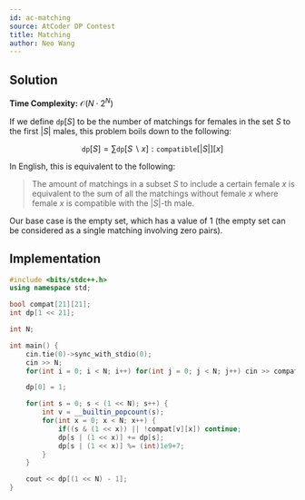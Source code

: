 ```yaml
---
id: ac-matching
source: AtCoder DP Contest
title: Matching
author: Neo Wang
---
```


## Solution

**Time Complexity:** $\mathcal{O}(N\cdot 2^N)$

If we define $\texttt{dp}[S]$ to be the number of matchings for females in the
set $S$ to the first $|S|$ males, this problem boils down to the following:

$$
\texttt{dp}[S] = \sum \texttt{dp}[S\backslash x]:  \texttt{compatible}[|S|][x]
$$

In English, this is equivalent to the following:

> The amount of matchings in a subset $S$ to include a certain female $x$ is
> equivalent to the sum of all the matchings without female $x$ where female $x$
> is compatible with the $|S|$-th male.

Our base case is the empty set, which has a value of $1$ (the empty set can be
considered as a single matching involving zero pairs).

## Implementation

```cpp
#include <bits/stdc++.h>
using namespace std;

bool compat[21][21];
int dp[1 << 21];

int N;

int main() {
	cin.tie(0)->sync_with_stdio(0);
	cin >> N;
	for(int i = 0; i < N; i++) for(int j = 0; j < N; j++) cin >> compat[i][j];

	dp[0] = 1;

	for(int s = 0; s < (1 << N); s++) {
		int v = __builtin_popcount(s);
		for(int x = 0; x < N; x++) {
			if((s & (1 << x)) || !compat[v][x]) continue;
			dp[s | (1 << x)] += dp[s];
			dp[s | (1 << x)] %= (int)1e9+7;
		}
	}

   	cout << dp[(1 << N) - 1];
}
```
